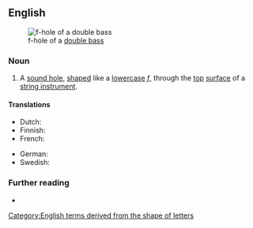 ==English==
[[Image:Doublebass fhole.jpg|thumb|f-hole of a [[double bass]]]]

===Noun===
{{en-noun|head=[[f]]-[[hole]]}}

# {{lb|en|musical instruments}} A [[sound hole]], [[shape]]d like a [[lowercase]] ''[[f]]'', through the [[top]] [[surface]] of a [[string instrument]].
#: {{cot|en|ff-hole|d-hole|c-hole|s-hole}}
#: {{hyper|en|sound hole}}

====Translations====
{{trans-top|hole in instrument}}
* Dutch: {{t+|nl|klankgat|n}}
* Finnish: {{t|fi|f-aukko}}
* French: {{t+|fr|ouïe|f}}
{{trans-mid}}
* German: {{t+|de|F-Loch|n}}
* Swedish: {{t|sv|ljudhål|n}}
{{trans-bottom}}

===Further reading===
* {{pedia|sound hole}}

[[Category:English terms derived from the shape of letters]]
